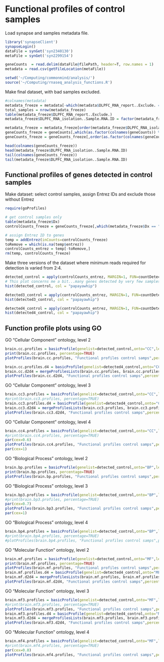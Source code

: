 Functional profiles of control samples
========================================================

Load synapse and samples metadata file.
```r
library('synapseClient')
synapseLogin()
dataFile = synGet('syn2340130')
metaFile = synGet('syn2299154')
```

```r
geneCounts  = read.delim(dataFile@filePath, header=T, row.names = 1)
metadata = read.csv(getFileLocation(metaFile))
```

```r
setwd('~/Computing/commonmind/analysis/')
source('~/Computing/rnaseq_analysis_functions.R')
```

Make final dataset, with bad samples excluded. 

```r
#colnames(metadata)
metadata_freeze = metadata[-which(metadata$DLPFC_RNA_report..Exclude. == 1),]
total_samples = nrow(metadata_freeze)
table(metadata_freeze$DLPFC_RNA_report..Exclude.)
metadata_freeze$DLPFC_RNA_isolation..Sample.RNA.ID = factor(metadata_freeze$DLPFC_RNA_isolation..Sample.RNA.ID)

metadata_freeze = metadata_freeze[order(metadata_freeze$DLPFC_RNA_isolation..Sample.RNA.ID),]
geneCounts_freeze = geneCounts[,which(as.factor(colnames(geneCounts)) %in% metadata_freeze$DLPFC_RNA_isolation..Sample.RNA.ID)]
geneCounts_freeze = geneCounts_freeze[,order(as.factor(colnames(geneCounts_freeze)))]

head(colnames(geneCounts_freeze))
head(metadata_freeze$DLPFC_RNA_isolation..Sample.RNA.ID)
tail(colnames(geneCounts_freeze))
tail(metadata_freeze$DLPFC_RNA_isolation..Sample.RNA.ID)
```


Functional profiles of genes detected in control samples
--------------------------------------------------------

Make dataset: select control samples, assign Entrez IDs and exclude those without Entrez
```r
require(goProfiles)
```
```r
# get control samples only
table(metadata_freeze$Dx)
controlCounts_freeze = geneCounts_freeze[,which(metadata_freeze$Dx == "Control")]

# assign Entrez ID to genes
temp = addEntrez(inCounts=controlCounts_freeze)
toRemove = which(is.na(temp$entrez))
controlCounts_entrez = temp[-toRemove,]
rm(temp, controlCounts_freeze)
```

Make three versions of the dataset where minimum reads required for detection is varied from 2:4.
```r
detected_control = apply(controlCounts_entrez, MARGIN=1, FUN=countDetected)
# This plot concerns me a bit...many genes detected by very few samples only, then a large number mostly detected by all. The rest could be noise?
hist(detected_control, col = "papayawhip")

detected3_control = apply(controlCounts_entrez, MARGIN=1, FUN=countDetected, filter=3)
hist(detected3_control, col = "papayawhip")

detected4_control = apply(controlCounts_entrez, MARGIN=1, FUN=countDetected, filter=4)
hist(detected4_control, col = "papayawhip")
```

Function profile plots using GO
---------------------------------------

GO "Cellular Component" ontology, level 2
```r
brain.cc.profiles = basicProfile(genelist=detected_control,onto="CC",level=2,orgPackage="org.Hs.eg.db")
print(brain.cc.profiles, percentage=TRUE)
plotProfiles(brain.cc.profiles, "Functional profiles control samps",percentage = T, multiplePlots = F)

brain.cc.profiles.d4 = basicProfile(genelist=detected4_control,onto="CC",level=2,orgPackage="org.Hs.eg.db")
brain.cc.d2d4 = mergeProfilesLists(brain.cc.profiles, brain.cc.profiles.d4, profNames = c("min.2", "min.4"))
plotProfiles(brain.cc.d2d4, "Functional profiles control samps",percentage = T, multiplePlots = F, legend = TRUE)
```

GO "Cellular Component" ontology, level 3
```r
brain.cc3.profiles = basicProfile(genelist=detected_control,onto="CC",level=3,orgPackage="org.Hs.eg.db", empty.cats=FALSE)
#print(brain.cc3.profiles, percentage=TRUE)
brain.cc3.profiles.d4 = basicProfile(genelist=detected4_control,onto="CC",level=3,orgPackage="org.Hs.eg.db", empty.cats=FALSE)
brain.cc3.d2d4 = mergeProfilesLists(brain.cc3.profiles, brain.cc3.profiles.d4, profNames = c("min.2", "min.4"))
plotProfiles(brain.cc3.d2d4, "Functional profiles control samps",percentage = T, multiplePlots = F, legend=TRUE)
```

GO "Cellular Component" ontology, level 4
```r
brain.cc4.profiles = basicProfile(genelist=detected_control,onto="CC",level=4,orgPackage="org.Hs.eg.db", empty.cats=FALSE)
#print(brain.cc4.profiles, percentage=TRUE)
par(cex=0.6)
plotProfiles(brain.cc4.profiles, "Functional profiles control samps",percentage = T, multiplePlots = F)
par(cex=1)
```

GO "Biological Process" ontology, level 2
```r
brain.bp.profiles = basicProfile(genelist=detected_control,onto="BP",level=2,orgPackage="org.Hs.eg.db")
print(brain.bp.profiles, percentage=TRUE)
plotProfiles(brain.bp.profiles, "Functional profiles control samps",percentage = T, multiplePlots = F)
```

GO "Biological Process" ontology, level 3
```r
brain.bp3.profiles = basicProfile(genelist=detected_control,onto="BP",level=3,orgPackage="org.Hs.eg.db", empty.cats=FALSE)
#print(brain.bp3.profiles, percentage=TRUE)
par(cex=0.7)
plotProfiles(brain.bp3.profiles, "Functional profiles control samps",percentage = T, multiplePlots = F)
par(cex=1)
```

GO "Biological Process" ontology, level 4
```r
brain.bp4.profiles = basicProfile(genelist=detected_control,onto="BP",level=4,orgPackage="org.Hs.eg.db", empty.cats=FALSE)
#print(brain.bp4.profiles, percentage=TRUE)
#plotProfiles(brain.bp4.profiles, "Functional profiles control samps",percentage = T, multiplePlots = F)
```

GO "Molecular Function" ontology, level 2
```r
brain.mf.profiles = basicProfile(genelist=detected_control,onto="MF",level=2,orgPackage="org.Hs.eg.db", empty.cats=FALSE)
print(brain.mf.profiles, percentage=TRUE)
plotProfiles(brain.mf.profiles, "Functional profiles control samps",percentage = T, multiplePlots = F)
brain.mf.profiles.d4 = basicProfile(genelist=detected4_control,onto="MF",level=2,orgPackage="org.Hs.eg.db", empty.cats=FALSE)
brain.mf.d2d4 = mergeProfilesLists(brain.mf.profiles, brain.mf.profiles.d4, profNames = c("min.2", "min.4"))
plotProfiles(brain.mf.d2d4, "Functional profiles control samps",percentage = T, multiplePlots = F, legend=TRUE)
```

GO "Molecular Function" ontology, level 3
```r
brain.mf3.profiles = basicProfile(genelist=detected_control,onto="MF",level=3,orgPackage="org.Hs.eg.db", empty.cats=FALSE)
#print(brain.mf3.profiles, percentage=TRUE)
plotProfiles(brain.mf3.profiles, "Functional profiles control samps",percentage = T, multiplePlots = F)
brain.mf3.profiles.d4 = basicProfile(genelist=detected4_control,onto="MF",level=3,orgPackage="org.Hs.eg.db", empty.cats=FALSE)
brain.mf3.d2d4 = mergeProfilesLists(brain.mf3.profiles, brain.mf3.profiles.d4, profNames = c("min.2", "min.4"))
plotProfiles(brain.mf3.d2d4, "Functional profiles control samps",percentage = T, multiplePlots = F, legend=TRUE)
```

GO "Molecular Function" ontology, level 4
```r
brain.mf4.profiles = basicProfile(genelist=detected_control,onto="MF",level=4,orgPackage="org.Hs.eg.db", empty.cats=FALSE)
#print(brain.mf4.profiles, percentage=TRUE)
par(cex=0.8)
plotProfiles(brain.mf4.profiles, "Functional profiles control samps",percentage = T, multiplePlots = F)
```